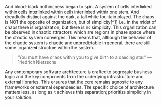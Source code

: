 <Micro title="K" date="2024-07-18">
And blood-black nothingness began to spin. A system of cells interlinked within cells interlinked within cells interlinked within one stem. And dreadfully distinct against the dark, a tall white fountain played.
</Micro>

<Micro title="Chaos Theory" date="2024-07-24">
The chaos is NOT the opposite of organization, but of simplicity[^1] i.e., in the midst of chaos there is organization, but there is no simplicity. This organization can be observed in chaotic attractors, which are regions in phase space where the chaotic system converges. This means that, although the behavior of the chaotic system is chaotic and unpredictable in general, there are still some organized structure within the system.

> “You must have chaos within you to give birth to a dancing star.” — Friedrich Nietzsche
[^1]: [O Efeito Borboleta Explicado: A Beleza do Caos](https://www.youtube.com/watch?v=rmxXe44po0s)
</Micro>

<Micro title="The Simple Architecture" date="2024-08-26">
Any contemporary software architecture is crafted to segregate business logic and the key components from the underlying infrastructure and external libraries. This ensures that the core remains agnostic to any frameworks or external dependencies. The specific choice of architecture matters less, as long as it achieves this separation; prioritize simplicity in your solution.
</Micro>
